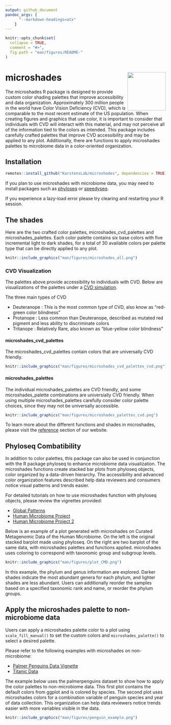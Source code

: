```yaml
---
output: github_document
pandoc_args: [
      "--markdown-headings=atx"
    ]
---
```


<!-- README.md is generated from README.Rmd. Please edit that file -->

```r
knitr::opts_chunk$set(
  collapse = TRUE,
  comment = "#>",
  fig.path = "man/figures/README-"
)
```

# microshades <img src="man/figures/microshades_hex_logo.png" align="right" alt="" width="120" />

<!-- badges: start -->

<!-- badges: end -->

The microshades R package is designed to provide custom color shading palettes that improve accessibility and data organization. Approximately 300 million people in the world have Color Vision Deficiency (CVD), which is comparable to the most recent estimate of the US population. When creating  figures and graphics that use color, it is important to consider that individuals with CVD will interact with this material, and may not perceive all of the information tied to the colors as intended. This package includes carefully crafted palettes that improve CVD accessibility and may be applied to any plot. Additionally, there are functions to apply microshades palettes to microbiome data in a color-oriented organization. 


## Installation

``` r
remotes::install_github("KarstensLab/microshades", dependencies = TRUE)
```

If you plan to use microshades with microbiome data, you may need to install packages such as  [phyloseq](https://joey711.github.io/phyloseq/index.html) or [speedyseq](https://mikemc.github.io/speedyseq).


If you experience a lazy-load error please try clearing and restarting your R session.

## The shades

Here are the two crafted color palettes,  microshades_cvd_palettes and microshades_palettes. Each color palette contains six base colors with five incremental light to dark shades, for a total of 30 available colors per palette type that can be directly applied to any plot.

```r
knitr::include_graphics("man/figures/microshades_all.png")
```


### CVD Visualization

The palettes above provide accessibility to individuals with CVD. Below are visualizations of the palettes under a [CVD simulation](http://hclwizard.org:3000/cvdemulator). 



The three main types of CVD

- Deuteranope : This is the most common type of CVD, also know as "red-green color blindness"
- Protanope : Less common than Deuteranope, described as mutated red pigment and less ability to discriminate colors 
- Tritanope : Relatively Rare, also known as "blue-yellow color blindness"

#### microshades_cvd_palettes

The microshades_cvd_palettes contain colors that are universally CVD friendly. 

```r
knitr::include_graphics("man/figures/microshades_cvd_palettes_cvd.png")
```

#### microshades_palettes

The individual microshades_palettes are CVD friendly, and some microshades_palette combinations are universially CVD friendly. When using multiple microshades_palettes carefully consider color palette choices, since they may not be universally accessible. 

```r
knitr::include_graphics("man/figures/microshades_palettes_cvd.png")
```



To learn more about the different functions and shades in microshades, please visit the [reference](https://KarstensLab.github.io/microshades/reference) section of our website.

## Phyloseq Combatibility

In addition to color palettes, this package can also be used in conjunction with the R package phyloseq to enhance microbiome data visualization. The microshades functions create stacked bar plots from phyloseq objects, color organized by a data-driven hierarchy. The accessibility and advanced color organization features described help data reviewers and consumers notice visual patterns and trends easier. 

For detailed tutorials on how to use microshades function with phyloseq objects, please review the vignettes provided:

- [Global Patterns](https://karstenslab.github.io/microshades/articles/microshades-GP.html)
- [Human Microbiome Project](https://karstenslab.github.io/microshades/articles/microshades-HMP.html)
- [Human Microbiome Project 2](https://karstenslab.github.io/microshades/articles/microshades-HMP2.html)

Below is an example of a plot generated with microshades on Curated Metagenomic Data of the Human Microbiome. On the left is the original stacked barplot made using phyloseq. On the right are two barplot of the same data, with microshades palettes and functions applied. microshades uses coloring to correspond with taxonomic group and subgroup levels. 

```r
knitr::include_graphics("man/figures/plot_CMD.png")
```


In this example, the phylum and genus information are explored. 
Darker shades indicate the most abundant genera for each phylum, and lighter shades are less abundant.
Users can additionally reorder the samples based on a specified taxonomic rank and name, or reorder the phylum groups.


## Apply the microshades palette to non-microbiome data

Users can apply a microshades palette color to a plot using `scale_fill_manual()` to set the custom colors and `microshades_palette()` to select a desired palette.


Please refer to the following examples with microshades on non-microbiome:

- [Palmer Penguins Data Vignette](https://karstenslab.github.io/microshades/articles/non-microbiome_data.html) 
- [Titanic Data](https://karstenslab.github.io/microshades/articles/titanic_data_example.html) 


The example below uses the palmerpenguins dataset to show how to apply the color palettes to non-microbiome data. This first plot contains the default colors from ggplot and is colored by species. The second plot uses microshades colors for a combination variable of penguin species and year of data collection. This organization can help data reviewers notice trends easier with more variables visible in the data. 

```r
knitr::include_graphics("man/figures/penguin_example.png")
```


